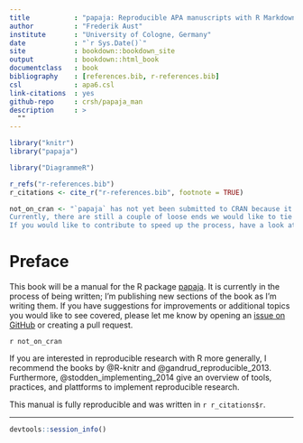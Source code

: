 ```yaml
--- 
title           : "papaja: Reproducible APA manuscripts with R Markdown"
author          : "Frederik Aust"
institute       : "University of Cologne, Germany"
date            : "`r Sys.Date()`"
site            : bookdown::bookdown_site
output          : bookdown::html_book
documentclass   : book
bibliography    : [references.bib, r-references.bib]
csl             : apa6.csl
link-citations  : yes
github-repo     : crsh/papaja_man
description     : >
  ""
---
```


```r
library("knitr")
library("papaja")

library("DiagrammeR")
```

```r
r_refs("r-references.bib")
r_citations <- cite_r("r-references.bib", footnote = TRUE)
```

```r
not_on_cran <- "`papaja` has not yet been submitted to CRAN because it is under active development.
Currently, there are still a couple of loose ends we would like to tie up before we release the package to a larger audience.
If you would like to contribute to speed up the process, have a look at the chapters [Limitations] and [Future directions]."
```



# Preface {-}

This book will be a manual for the R package [papaja](https://github.com/crsh/papaja).
It is currently in the process of being written; I'm publishing new sections of the book as I'm writing them.
If you have suggestions for improvements or additional topics you would like to see covered, please let me know by opening an [issue on GitHub](https://github.com/crsh/papaja_man/issues) or creating a pull request.

`r not_on_cran`

If you are interested in reproducible research with R more generally, I recommend the books by @R-knitr and @gandrud_reproducible_2013.
Furthermore, @stodden_implementing_2014 give an overview of tools, practices, and plattforms to implement reproducible research.

This manual is fully reproducible and was written in `r r_citations$r`.

---

```r
devtools::session_info()
```

